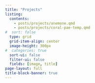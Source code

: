 ```yaml
---
title: "Projects"
listing: 
  contents: 
    - posts/projects/anemone.qmd
    - posts/projects/coral-pae-temp.qmd
#  sort: false
  type: grid
  grid-item-align: center
  image-height: 300px
#  categories: true
  sort-ui: false
  filter-ui: false
  fields: [image, title]
page-layout: full
title-block-banner: true
---
```

